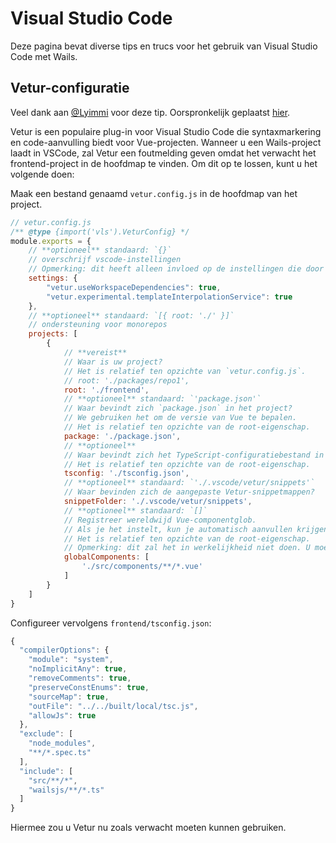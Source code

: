 # Visual Studio Code

Deze pagina bevat diverse tips en trucs voor het gebruik van Visual Studio Code met Wails.

## Vetur-configuratie

Veel dank aan [@Lyimmi](https://github.com/Lyimmi) voor deze tip. Oorspronkelijk geplaatst 
[hier](https://github.com/wailsapp/wails/issues/1791#issuecomment-1228158349).

Vetur is een populaire plug-in voor Visual Studio Code die syntaxmarkering en code-aanvulling biedt
voor Vue-projecten. Wanneer u een Wails-project laadt in VSCode, zal Vetur een foutmelding geven omdat het verwacht
het frontend-project in de hoofdmap te vinden. Om dit op te lossen, kunt u het volgende doen:

Maak een bestand genaamd `vetur.config.js` in de hoofdmap van het project.

```javascript
// vetur.config.js
/** @type {import('vls').VeturConfig} */
module.exports = {
    // **optioneel** standaard: `{}`
    // overschrijf vscode-instellingen
    // Opmerking: dit heeft alleen invloed op de instellingen die door Vetur worden gebruikt.
    settings: {
        "vetur.useWorkspaceDependencies": true,
        "vetur.experimental.templateInterpolationService": true
    },
    // **optioneel** standaard: `[{ root: './' }]`
    // ondersteuning voor monorepos
    projects: [
        {
            // **vereist**
            // Waar is uw project?
            // Het is relatief ten opzichte van `vetur.config.js`.
            // root: './packages/repo1',
            root: './frontend',
            // **optioneel** standaard: `'package.json'`
            // Waar bevindt zich `package.json` in het project?
            // We gebruiken het om de versie van Vue te bepalen.
            // Het is relatief ten opzichte van de root-eigenschap.
            package: './package.json',
            // **optioneel**
            // Waar bevindt zich het TypeScript-configuratiebestand in het project?
            // Het is relatief ten opzichte van de root-eigenschap.
            tsconfig: './tsconfig.json',
            // **optioneel** standaard: `'./.vscode/vetur/snippets'`
            // Waar bevinden zich de aangepaste Vetur-snippetmappen?
            snippetFolder: './.vscode/vetur/snippets',
            // **optioneel** standaard: `[]`
            // Registreer wereldwijd Vue-componentglob.
            // Als je het instelt, kun je automatisch aanvullen krijgen voor die componenten.
            // Het is relatief ten opzichte van de root-eigenschap.
            // Opmerking: dit zal het in werkelijkheid niet doen. U moet `require.context` of `Vue.component` gebruiken
            globalComponents: [
                './src/components/**/*.vue'
            ]
        }
    ]
}
```

Configureer vervolgens `frontend/tsconfig.json`:

```javascript
{
  "compilerOptions": {
    "module": "system",
    "noImplicitAny": true,
    "removeComments": true,
    "preserveConstEnums": true,
    "sourceMap": true,
    "outFile": "../../built/local/tsc.js",
    "allowJs": true
  },
  "exclude": [
    "node_modules",
    "**/*.spec.ts"
  ],
  "include": [
    "src/**/*",
    "wailsjs/**/*.ts"
  ]
}
```

Hiermee zou u Vetur nu zoals verwacht moeten kunnen gebruiken.